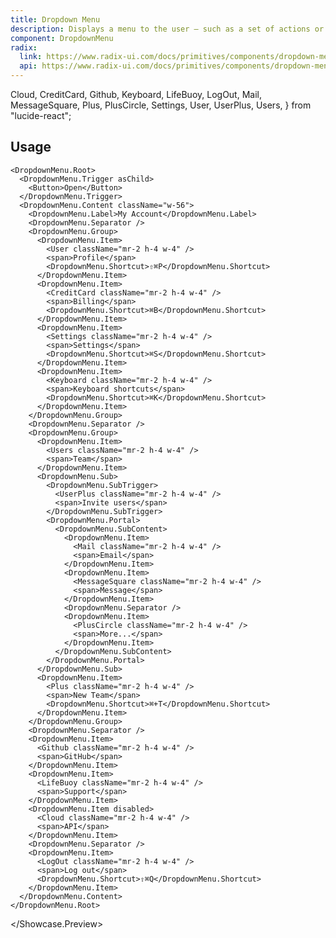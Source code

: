 ```yaml
---
title: Dropdown Menu
description: Displays a menu to the user — such as a set of actions or functions — triggered by a button.
component: DropdownMenu
radix:
  link: https://www.radix-ui.com/docs/primitives/components/dropdown-menu
  api: https://www.radix-ui.com/docs/primitives/components/dropdown-menu#api-reference
---
```


  Cloud,
  CreditCard,
  Github,
  Keyboard,
  LifeBuoy,
  LogOut,
  Mail,
  MessageSquare,
  Plus,
  PlusCircle,
  Settings,
  User,
  UserPlus,
  Users,
} from "lucide-react";

## Usage

<Showcase>
  <Showcase.Preview>

    <DropdownMenu.Root>
      <DropdownMenu.Trigger asChild>
        <Button>Open</Button>
      </DropdownMenu.Trigger>
      <DropdownMenu.Content className="w-56">
        <DropdownMenu.Label>My Account</DropdownMenu.Label>
        <DropdownMenu.Separator />
        <DropdownMenu.Group>
          <DropdownMenu.Item>
            <User className="mr-2 h-4 w-4" />
            <span>Profile</span>
            <DropdownMenu.Shortcut>⇧⌘P</DropdownMenu.Shortcut>
          </DropdownMenu.Item>
          <DropdownMenu.Item>
            <CreditCard className="mr-2 h-4 w-4" />
            <span>Billing</span>
            <DropdownMenu.Shortcut>⌘B</DropdownMenu.Shortcut>
          </DropdownMenu.Item>
          <DropdownMenu.Item>
            <Settings className="mr-2 h-4 w-4" />
            <span>Settings</span>
            <DropdownMenu.Shortcut>⌘S</DropdownMenu.Shortcut>
          </DropdownMenu.Item>
          <DropdownMenu.Item>
            <Keyboard className="mr-2 h-4 w-4" />
            <span>Keyboard shortcuts</span>
            <DropdownMenu.Shortcut>⌘K</DropdownMenu.Shortcut>
          </DropdownMenu.Item>
        </DropdownMenu.Group>
        <DropdownMenu.Separator />
        <DropdownMenu.Group>
          <DropdownMenu.Item>
            <Users className="mr-2 h-4 w-4" />
            <span>Team</span>
          </DropdownMenu.Item>
          <DropdownMenu.Sub>
            <DropdownMenu.SubTrigger>
              <UserPlus className="mr-2 h-4 w-4" />
              <span>Invite users</span>
            </DropdownMenu.SubTrigger>
            <DropdownMenu.Portal>
              <DropdownMenu.SubContent>
                <DropdownMenu.Item>
                  <Mail className="mr-2 h-4 w-4" />
                  <span>Email</span>
                </DropdownMenu.Item>
                <DropdownMenu.Item>
                  <MessageSquare className="mr-2 h-4 w-4" />
                  <span>Message</span>
                </DropdownMenu.Item>
                <DropdownMenu.Separator />
                <DropdownMenu.Item>
                  <PlusCircle className="mr-2 h-4 w-4" />
                  <span>More...</span>
                </DropdownMenu.Item>
              </DropdownMenu.SubContent>
            </DropdownMenu.Portal>
          </DropdownMenu.Sub>
          <DropdownMenu.Item>
            <Plus className="mr-2 h-4 w-4" />
            <span>New Team</span>
            <DropdownMenu.Shortcut>⌘+T</DropdownMenu.Shortcut>
          </DropdownMenu.Item>
        </DropdownMenu.Group>
        <DropdownMenu.Separator />
        <DropdownMenu.Item>
          <Github className="mr-2 h-4 w-4" />
          <span>GitHub</span>
        </DropdownMenu.Item>
        <DropdownMenu.Item>
          <LifeBuoy className="mr-2 h-4 w-4" />
          <span>Support</span>
        </DropdownMenu.Item>
        <DropdownMenu.Item disabled>
          <Cloud className="mr-2 h-4 w-4" />
          <span>API</span>
        </DropdownMenu.Item>
        <DropdownMenu.Separator />
        <DropdownMenu.Item>
          <LogOut className="mr-2 h-4 w-4" />
          <span>Log out</span>
          <DropdownMenu.Shortcut>⇧⌘Q</DropdownMenu.Shortcut>
        </DropdownMenu.Item>
      </DropdownMenu.Content>
    </DropdownMenu.Root>

  </Showcase.Preview>
</Showcase>
